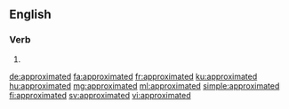 ==English==

===Verb===
{{head|en|verb form}}

# {{en-past of|approximate}}

[[de:approximated]]
[[fa:approximated]]
[[fr:approximated]]
[[ku:approximated]]
[[hu:approximated]]
[[mg:approximated]]
[[ml:approximated]]
[[simple:approximated]]
[[fi:approximated]]
[[sv:approximated]]
[[vi:approximated]]